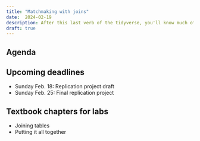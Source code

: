 ```yaml
---
title: "Matchmaking with joins"
date:  2024-02-19
description: After this last verb of the tidyverse, you'll know much of what's used in any reporting analysis. 
draft: true 
--- 
```


## Agenda


## Upcoming deadlines


* [Sunday Feb. 18]{.sked-dates}:  Replication project draft
* [Sunday Feb. 25]{.sked-dates}: Final replication project


## Textbook chapters for labs

* Joining tables
* Putting it all together

